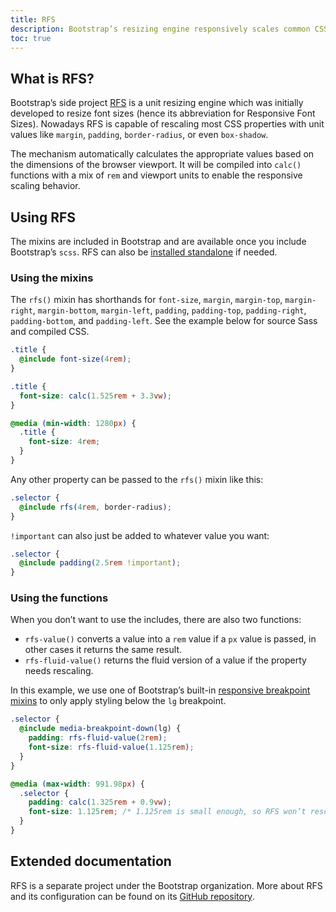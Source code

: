 ```yaml
---
title: RFS
description: Bootstrap’s resizing engine responsively scales common CSS properties to better utilize available space across viewports and devices.
toc: true
---
```


## What is RFS?

Bootstrap’s side project [RFS](https://github.com/twbs/rfs/tree/[[config:rfs_version]]) is a unit resizing engine which was initially developed to resize font sizes (hence its abbreviation for Responsive Font Sizes). Nowadays RFS is capable of rescaling most CSS properties with unit values like `margin`, `padding`, `border-radius`, or even `box-shadow`.

The mechanism automatically calculates the appropriate values based on the dimensions of the browser viewport. It will be compiled into `calc()` functions with a mix of `rem` and viewport units to enable the responsive scaling behavior.

## Using RFS

The mixins are included in Bootstrap and are available once you include Bootstrap’s `scss`. RFS can also be [installed standalone](https://github.com/twbs/rfs/tree/[[config:rfs_version]]#installation) if needed.

### Using the mixins

The `rfs()` mixin has shorthands for `font-size`, `margin`, `margin-top`, `margin-right`, `margin-bottom`, `margin-left`, `padding`, `padding-top`, `padding-right`, `padding-bottom`, and `padding-left`. See the example below for source Sass and compiled CSS.

```scss
.title {
  @include font-size(4rem);
}
```

```css
.title {
  font-size: calc(1.525rem + 3.3vw);
}

@media (min-width: 1280px) {
  .title {
    font-size: 4rem;
  }
}
```

Any other property can be passed to the `rfs()` mixin like this:

```scss
.selector {
  @include rfs(4rem, border-radius);
}
```

`!important` can also just be added to whatever value you want:

```scss
.selector {
  @include padding(2.5rem !important);
}
```

### Using the functions

When you don’t want to use the includes, there are also two functions:

- `rfs-value()` converts a value into a `rem` value if a `px` value is passed, in other cases it returns the same result.
- `rfs-fluid-value()` returns the fluid version of a value if the property needs rescaling.

In this example, we use one of Bootstrap’s built-in [responsive breakpoint mixins]([[docsref:/layout/breakpoints]]) to only apply styling below the `lg` breakpoint.

```scss
.selector {
  @include media-breakpoint-down(lg) {
    padding: rfs-fluid-value(2rem);
    font-size: rfs-fluid-value(1.125rem);
  }
}
```

```css
@media (max-width: 991.98px) {
  .selector {
    padding: calc(1.325rem + 0.9vw);
    font-size: 1.125rem; /* 1.125rem is small enough, so RFS won’t rescale this */
  }
}
```

## Extended documentation

RFS is a separate project under the Bootstrap organization. More about RFS and its configuration can be found on its [GitHub repository](https://github.com/twbs/rfs/tree/[[config:rfs_version]]).
